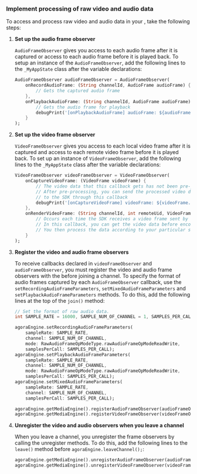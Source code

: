 
<PlatformWrapper platform="flutter">

### Implement processing of raw video and audio data

To access and process raw video and audio data in your <Vpl k="CLIENT" />, take the following steps:

1.  **Set up the audio frame observer**

    `AudioFrameObserver` gives you access to each audio frame after it is captured or access to each audio frame before it is played back. To setup an instance of the `AudioFrameObserver`, add the following lines to the `_MyAppState` class after the variable declarations:

    ```dart
    AudioFrameObserver audioFrameObserver = AudioFrameObserver(
        onRecordAudioFrame: (String channelId, AudioFrame audioFrame) {
            // Gets the captured audio frame
        },
        onPlaybackAudioFrame: (String channelId, AudioFrame audioFrame) {
            // Gets the audio frame for playback
            debugPrint('[onPlaybackAudioFrame] audioFrame: ${audioFrame.toJson()}');
        }
    );
    ```

2.  **Set up the video frame observer**

    `VideoFrameObserver` gives you access to each local video frame after it is captured and access to each remote video frame before it is played back. To set up an instance of `VideoFrameObserver`, add the following lines to the `_MyAppState` class after the variable declarations:

    ```dart
    VideoFrameObserver videoFrameObserver = VideoFrameObserver(
        onCaptureVideoFrame: (VideoFrame videoFrame) {
            // The video data that this callback gets has not been pre-processed
            // After pre-processing, you can send the processed video data back
            // to the SDK through this callback
            debugPrint('[onCaptureVideoFrame] videoFrame: ${videoFrame.toJson()}');
        },
        onRenderVideoFrame: (String channelId, int remoteUid, VideoFrame videoFrame) {
            // Occurs each time the SDK receives a video frame sent by the remote user.
            // In this callback, you can get the video data before encoding.
            // You then process the data according to your particular scenario.
        }
    );
    ```
    
3.  **Register the video and audio frame observers**

    To receive callbacks declared in `videoFrameObserver` and `audioFrameObserver`, you must register the video and audio frame observers with the <Vg k="ENGINE" /> before joining a channel. To specify the format of audio frames captured by each `AudioFrameObserver` callback, use the `setRecordingAudioFrameParameters`, `setMixedAudioFrameParameters` and `setPlaybackAudioFrameParameters` methods. To do this, add the following lines at the top of the `join()` method:

    ```dart
    // Set the format of raw audio data.
    int SAMPLE_RATE = 16000, SAMPLE_NUM_OF_CHANNEL = 1, SAMPLES_PER_CALL = 1024;

    agoraEngine.setRecordingAudioFrameParameters(
        sampleRate: SAMPLE_RATE,
        channel: SAMPLE_NUM_OF_CHANNEL,
        mode: RawAudioFrameOpModeType.rawAudioFrameOpModeReadWrite,
        samplesPerCall: SAMPLES_PER_CALL);
    agoraEngine.setPlaybackAudioFrameParameters(
        sampleRate: SAMPLE_RATE,
        channel: SAMPLE_NUM_OF_CHANNEL,
        mode: RawAudioFrameOpModeType.rawAudioFrameOpModeReadWrite,
        samplesPerCall: SAMPLES_PER_CALL);
    agoraEngine.setMixedAudioFrameParameters(
        sampleRate: SAMPLE_RATE,
        channel: SAMPLE_NUM_OF_CHANNEL,
        samplesPerCall: SAMPLES_PER_CALL);

    agoraEngine.getMediaEngine().registerAudioFrameObserver(audioFrameObserver);
    agoraEngine.getMediaEngine().registerVideoFrameObserver(videoFrameObserver);
    ```

4.  **Unregister the video and audio observers when you leave a channel**

    When you leave a channel, you unregister the frame observers by calling the unregister methods. To do this, add the following lines to the `leave()` method before `agoraEngine.leaveChannel();`:

    ```dart
    agoraEngine.getMediaEngine().unregisterAudioFrameObserver(audioFrameObserver);
    agoraEngine.getMediaEngine().unregisterVideoFrameObserver(videoFrameObserver);
    ```

</PlatformWrapper>